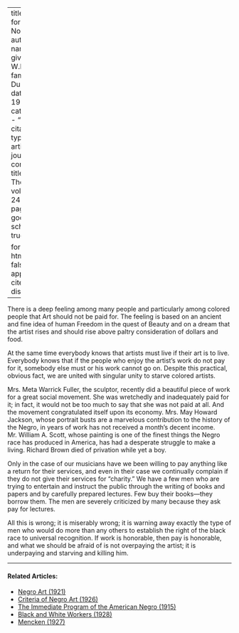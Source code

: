
---
title: 'Art for Nothing'
author:
  - name:
      given: W.E.B.
      family: Du Bois
date: May 1922
categories: 
  - ""
citation: 
  type: article-journal
  container-title: The Crisis
  volume: 24
  issue: 1
  page: 8-9
google-scholar: true

format:
  html:
    toc: false
    appendix-cite-as: display
---



There is a deep feeling among many people and particularly among colored people that Art should not be paid for. The feeling is based on an ancient and  fine idea of human Freedom in the quest of Beauty and on a dream that the artist rises and should rise above paltry consideration of dollars and food. 

At the same time everybody knows that artists must live if their art is to live. Everybody knows that if the people who enjoy the artist's work do not pay for it, somebody else must or his work cannot go on. Despite this practical, obvious fact, we are united with singular unity to starve colored artists. 

Mrs. Meta Warrick Fuller, the sculptor, recently did a beautiful piece of work for a great social movement. She was wretchedly and inadequately paid for it; in fact, it would not be too much to say that she was not paid at all. And the movement congratulated itself upon its economy. Mrs. May Howard Jackson, whose portrait busts are a marvelous contribution to the history of the Negro, in years of work has not received a month's decent income. Mr. William A. Scott, whose painting is one of the finest things the Negro race has produced in America, has had a desperate struggle to make a living. Richard Brown died of privation while yet a boy. 

Only in the case of our musicians have we been willing to pay anything like a return for their services, and even in their case we continually complain if they do not give their services for "charity." We have a few men who are trying to entertain and instruct the public through the writing of books and papers and by carefully prepared lectures. Few buy their books---they borrow them. The men are severely criticized by many because they ask pay for lectures. 

All this is wrong; it is miserably wrong; it is warning away exactly the type of men who would do more  than any others to establish the right of the black race to universal recognition. If work is honorable, then pay is honorable, and what we should be afraid of is not overpaying the artist; it is underpaying and starving and killing him. 

<!-- Similar articles start here -->
<div  class="clear-wrap"></div>
<hr>
#### Related Articles:

* [Negro Art (1921)](/Volumes/22/02/negro_art.html)
* [Criteria of Negro Art (1926)](/Volumes/32/06/criteria_of_negro_art.html)
* [The Immediate Program of the  American Negro (1915)](/Volumes/09/06/immediate_program.html)
* [Black and White Workers (1928)](/Volumes/35/03/black_and_white_workers.html)
* [Mencken (1927)](/Volumes/34/08/mencken.html)

<!-- Similar articles end here -->